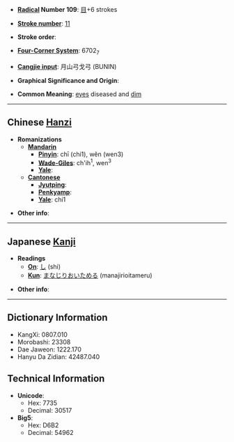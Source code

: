 * '''[[Wiktionary:Chinese radical index| Radical]] Number 109''': [[Wiktionary:Chinese radical index 目|目]]+6 strokes

* '''[[Wiktionary:Chinese total strokes index|Stroke number]]''': [[Wiktionary:Chinese total strokes index 11|11]]

* '''Stroke order''': 

* '''[[Wiktionary:Chinese four corner index|Four-Corner System]]''': 6702<sub>7</sub>

* '''[[Wiktionary:Chinese Cangjie index|Cangjie input]]''': 月山弓戈弓 (BUNIN)

* '''Graphical Significance and Origin''': 

* '''Common Meaning''': [[eye]]s diseased and [[dim]]

----

== Chinese [[Hanzi]] ==

* '''Romanizations'''
** '''[[Mandarin]]'''
*** '''[[Pinyin]]''': chī (chi1), wěn (wen3)
*** '''[[Wade-Giles]]''': ch'ih<sup>1</sup>, wen<sup>3</sup>
*** '''[[Yale]]''': 
** '''[[Cantonese]]'''
*** '''[[Jyutping]]''':
*** '''[[Penkyamp]]''': 
*** '''[[Yale]]''': chi1

* '''Other info''': 

----

== Japanese [[Kanji]] ==

* '''Readings'''
** '''[[On]]''': [[し]] (shi)
** '''[[Kun]]''': [[まなじりおいためる]] (manajirioitameru)

* '''Other info''':  

----

== Dictionary Information ==

* KangXi: 0807.010
* Morobashi: 23308
* Dae Jaweon: 1222.170
* Hanyu Da Zidian: 42487.040

== Technical Information ==

* '''Unicode''':
** Hex: 7735
** Decimal: 30517
* '''Big5''':
** Hex: D6B2
** Decimal: 54962
